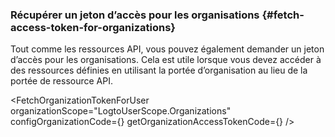 

### Récupérer un jeton d’accès pour les organisations \{#fetch-access-token-for-organizations}

Tout comme les ressources API, vous pouvez également demander un jeton d’accès pour les organisations. Cela est utile lorsque vous devez accéder à des ressources définies en utilisant la portée d’organisation au lieu de la portée de ressource API.

<FetchOrganizationTokenForUser
  organizationScope="LogtoUserScope.Organizations"
  configOrganizationCode={<ConfigOrganizationCode />}
  getOrganizationAccessTokenCode={<GetOrganizationAccessTokenCode />}
/>
